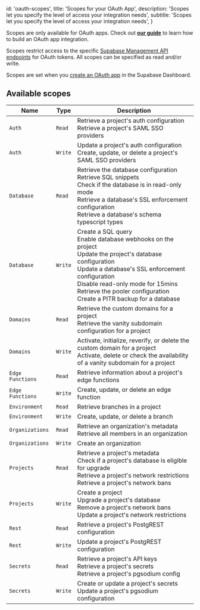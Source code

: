 
  id: 'oauth-scopes',
  title: 'Scopes for your OAuth App',
  description: 'Scopes let you specify the level of access your integration needs',
  subtitle: 'Scopes let you specify the level of access your integration needs',
}

<Admonition type="note">

Scopes are only available for OAuth apps. Check out [**our guide**](/docs/guides/platform/oauth-apps/build-a-supabase-integration) to learn how to build an OAuth app integration.

</Admonition>

Scopes restrict access to the specific [Supabase Management API endpoints](/docs/reference/api/introduction) for OAuth tokens. All scopes can be specified as read and/or write.

Scopes are set when you [create an OAuth app](/docs/guides/platform/oauth-apps/build-a-supabase-integration#create-an-oauth-app) in the Supabase Dashboard.

## Available scopes

| Name             | Type    | Description                                                                                                                                                                                                                                                                                 |
| ---------------- | ------- | ------------------------------------------------------------------------------------------------------------------------------------------------------------------------------------------------------------------------------------------------------------------------------------------- |
| `Auth`           | `Read`  | Retrieve a project's auth configuration<br/>Retrieve a project's SAML SSO providers                                                                                                                                                                                                         |
| `Auth`           | `Write` | Update a project's auth configuration<br/>Create, update, or delete a project's SAML SSO providers                                                                                                                                                                                          |
| `Database`       | `Read`  | Retrieve the database configuration<br/>Retrieve SQL snippets<br/>Check if the database is in read-only mode<br/>Retrieve a database's SSL enforcement configuration<br/>Retrieve a database's schema typescript types                                                                      |
| `Database`       | `Write` | Create a SQL query<br/>Enable database webhooks on the project<br/>Update the project's database configuration<br/>Update a database's SSL enforcement configuration<br/>Disable read-only mode for 15mins<br/>Retrieve the pooler configuration<br/>Create a PITR backup for a database |
| `Domains`        | `Read`  | Retrieve the custom domains for a project<br/>Retrieve the vanity subdomain configuration for a project                                                                                                                                                                                     |
| `Domains`        | `Write` | Activate, initialize, reverify, or delete the custom domain for a project<br/>Activate, delete or check the availability of a vanity subdomain for a project                                                                                                                                |
| `Edge Functions` | `Read`  | Retrieve information about a project's edge functions                                                                                                                                                                                                                                       |
| `Edge Functions` | `Write` | Create, update, or delete an edge function                                                                                                                                                                                                                                                  |
| `Environment`    | `Read`  | Retrieve branches in a project                                                                                                                                                                                                                                                              |
| `Environment`    | `Write` | Create, update, or delete a branch                                                                                                                                                                                                                                                          |
| `Organizations`  | `Read`  | Retrieve an organization's metadata<br/>Retrieve all members in an organization                                                                                                                                                                                                             |
| `Organizations`  | `Write` | Create an organization                                                                                                                                                                                                                                                                      |
| `Projects`       | `Read`  | Retrieve a project's metadata<br/>Check if a project's database is eligible for upgrade<br/>Retrieve a project's network restrictions<br/>Retrieve a project's network bans                                                                                                                 |
| `Projects`       | `Write` | Create a project<br/>Upgrade a project's database<br/>Remove a project's network bans<br/>Update a project's network restrictions                                                                                                                                                           |
| `Rest`           | `Read`  | Retrieve a project's PostgREST configuration                                                                                                                                                                                                                                                |
| `Rest`           | `Write` | Update a project's PostgREST configuration                                                                                                                                                                                                                                                  |
| `Secrets`        | `Read`  | Retrieve a project's API keys<br/>Retrieve a project's secrets<br/>Retrieve a project's pgsodium config                                                                                                                                                                                     |
| `Secrets`        | `Write` | Create or update a project's secrets<br/>Update a project's pgsodium configuration                                                                                                                                                                                                          |


